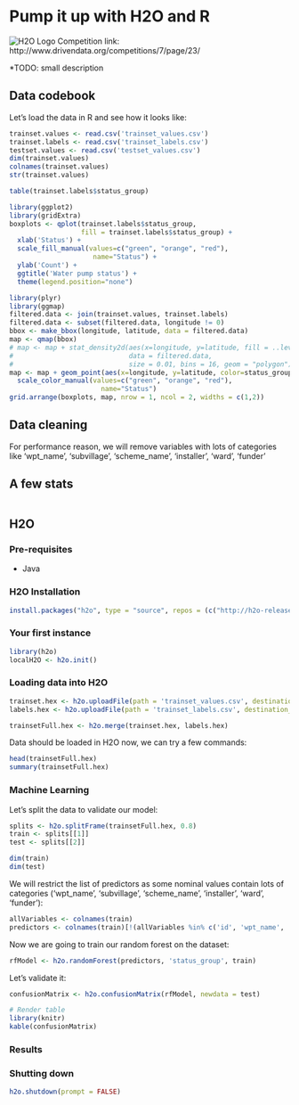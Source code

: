 # Pump it up with H2O and R

![H2O Logo](pics/h2o-logo_360.png)
Competition link: http://www.drivendata.org/competitions/7/page/23/

*TODO: small description

## Data codebook

Let's load the data in R and see how it looks like:
```r
trainset.values <- read.csv('trainset_values.csv')
trainset.labels <- read.csv('trainset_labels.csv')
testset.values <- read.csv('testset_values.csv')
dim(trainset.values)
colnames(trainset.values)
str(trainset.values)
```

```r
table(trainset.labels$status_group)
```

```r
library(ggplot2)
library(gridExtra)
boxplots <- qplot(trainset.labels$status_group, 
                  fill = trainset.labels$status_group) +
  xlab('Status') +
  scale_fill_manual(values=c("green", "orange", "red"), 
                     name="Status") +
  ylab('Count') +
  ggtitle('Water pump status') +
  theme(legend.position="none")

library(plyr)
library(ggmap)
filtered.data <- join(trainset.values, trainset.labels)
filtered.data <- subset(filtered.data, longitude != 0)
bbox <- make_bbox(longitude, latitude, data = filtered.data)
map <- qmap(bbox)
# map <- map + stat_density2d(aes(x=longitude, y=latitude, fill = ..level.., alpha = ..level.., colour = status_group),
#                             data = filtered.data,
#                             size = 0.01, bins = 16, geom = "polygon")
map <- map + geom_point(aes(x=longitude, y=latitude, color=status_group), data = filtered.data) +
  scale_color_manual(values=c("green", "orange", "red"), 
                       name="Status")
grid.arrange(boxplots, map, nrow = 1, ncol = 2, widths = c(1,2))
```

## Data cleaning

For performance reason, we will remove variables with lots of categories like 'wpt_name', 'subvillage', 'scheme_name', 'installer', 'ward', 'funder'

## A few stats

```r

```

## H2O

### Pre-requisites

* Java

### H2O Installation

```r
install.packages("h2o", type = "source", repos = (c("http://h2o-release.s3.amazonaws.com/h2o/rel-tibshirani/8/R")))
```

### Your first instance

```r
library(h2o)
localH2O <- h2o.init()
```

### Loading data into H2O

```r
trainset.hex <- h2o.uploadFile(path = 'trainset_values.csv', destination_frame = 'trainset.hex', sep = ',', header = TRUE)
labels.hex <- h2o.uploadFile(path = 'trainset_labels.csv', destination_frame = 'labels.hex', sep = ',', header = TRUE)

trainsetFull.hex <- h2o.merge(trainset.hex, labels.hex)
```

Data should be loaded in H2O now, we can try a few commands:

```r
head(trainsetFull.hex)
summary(trainsetFull.hex)
```

### Machine Learning

Let's split the data to validate our model:
```r
splits <- h2o.splitFrame(trainsetFull.hex, 0.8)
train <- splits[[1]]
test <- splits[[2]]

dim(train)
dim(test)
```

We will restrict the list of predictors as some nominal values contain lots of categories ('wpt_name', 'subvillage', 'scheme_name', 'installer', 'ward', 'funder'):

```r
allVariables <- colnames(train)
predictors <- colnames(train)[!(allVariables %in% c('id', 'wpt_name', 'subvillage', 'scheme_name', 'installer', 'ward', 'funder', 'status_group', 'recorded_by'))]
```


Now we are going to train our random forest on the dataset:

```r
rfModel <- h2o.randomForest(predictors, 'status_group', train)
```

Let's validate it:
```r
confusionMatrix <- h2o.confusionMatrix(rfModel, newdata = test)

# Render table
library(knitr)
kable(confusionMatrix)
```


### Results

### Shutting down

```r
h2o.shutdown(prompt = FALSE)
```


